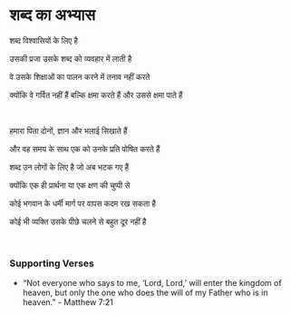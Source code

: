 # शब्द का अभ्यास

शब्द विश्वासियों के लिए है

उसकी प्रजा उसके शब्द को व्यवहार में लाती है

वे उसके शिक्षाओं का पालन करने में तनाव नहीं करते

क्योंकि वे गर्वित नहीं हैं बल्कि क्षमा करते हैं और उससे क्षमा पाते हैं

<br />

हमारा पिता दोनों, ज्ञान और भलाई सिखाते हैं

और वह समय के साथ एक को उनके प्रति पोषित करते हैं

शब्द उन लोगों के लिए है जो अब भटक गए हैं

क्योंकि एक ही प्रार्थना या एक क्षण की चुप्पी से

कोई भगवान के धर्मी मार्ग पर वापस कदम रख सकता है

कोई भी व्यक्ति उसके पीछे चलने से बहुत दूर नहीं है

<br />

### Supporting Verses

- “Not everyone who says to me, ‘Lord, Lord,’ will enter the kingdom of heaven, but only the one who does the will of my Father who is in heaven.” - Matthew 7:21